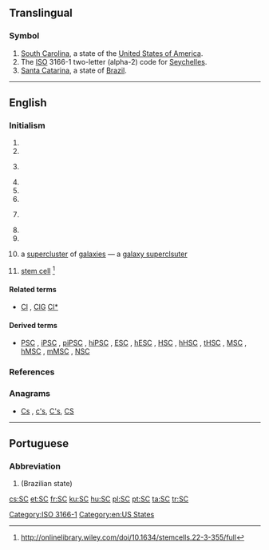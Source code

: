 {{also|Sc|S.C.|sc.|.sc}}
==Translingual==

===Symbol===
{{head|mul|symbol}}

# [[South Carolina]], a state of the [[United States of America]].
# The [[ISO]] 3166-1 two-letter (alpha-2) code for [[Seychelles]].
# [[Santa Catarina]], a state of [[Brazil]].

[[Category:ISO 3166-1]]

----

==English==

===Initialism===
{{en-initialism}}

# {{initialism of|Superior Court}}
# {{initialism of|Supreme Court}}
# {{initialism of|StarCraft}} {{gloss|a strategy [[PC]] game}}
# {{initialism of|status conference|Status Conference}}
# {{initialism of|Settlement Conference}}
# {{initialism of|[[small|Small]] [[claims|Claims]]}}
# {{initialism of|State College}} {{gloss|as used with proper names}}
# {{initialism of|Senior Counsel}}
# {{initialism of|w:Security Council of the United Nations|Security Council of the United Nations}}
# {{context|astronomy|lang=en}} a [[supercluster]] of [[galaxies]] &mdash; a [[galaxy superclsuter]]
# {{context|biology|lang=en}} [[stem cell]] <ref> http://onlinelibrary.wiley.com/doi/10.1634/stemcells.22-3-355/full </ref>

====Related terms====
* {{sense|galaxy supercluster}} [[Cl]] , [[ClG]] [[Cl*]]

====Derived terms====
* {{sense|stem cell}} [[PSC]] , [[iPSC]] , [[piPSC]] , [[hiPSC]] , [[ESC]] , [[hESC]] , [[HSC]] , [[hHSC]] , [[tHSC]] , [[MSC]] , [[hMSC]] , [[mMSC]] , [[NSC]]

===References===
<references/>

===Anagrams===
* [[Cs#English|Cs]] , [[c's#English|c's]], [[C's#English|C's]], [[CS#English|CS]]

[[Category:en:US States]]

----

==Portuguese==

===Abbreviation===
{{head|pt|abbreviation}}

# {{abbreviation of|Santa Catarina|lang=pt}} (Brazilian state)

[[cs:SC]]
[[et:SC]]
[[fr:SC]]
[[ku:SC]]
[[hu:SC]]
[[pl:SC]]
[[pt:SC]]
[[ta:SC]]
[[tr:SC]]